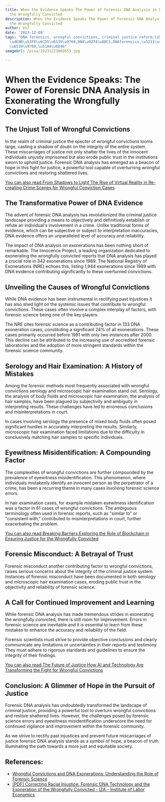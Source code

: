 ```yaml
---
title: When the Evidence Speaks The Power of Forensic DNA Analysis in Exonerating
  the Wrongfully Convicted
description: When the Evidence Speaks The Power of Forensic DNA Analysis in Exonerating
  the Wrongfully Convicted
author: Usf
date: '2023-12-09'
tags: "DNA forensics, wrongful convictions, criminal justice reform,\u51A4\u6848,\u5211\
  \u4E8B\u53F8\u6CD5\u6539\u9769,DNA\u9274\u8BC1,DNAforensics,\u5211\u4E8B\u53F8\u6CD5\
  \u6539\u9769,\u51A4\u6848"
imageUrl: /pixa/20231223002653.jpg

---
```

#  **When the Evidence Speaks:  The Power  of Forensic DNA Analysis in Exonerating the Wrongfully Convicted**

## **The Unjust  Toll of Wrongful Convictions**

In  the realm  of criminal justice the specter of wrongful convictions looms large, casting a shadow of doubt on the integrity of the entire system. These miscarriages of justice not only shatter the lives  of the innocent individuals unjustly imprisoned but also erode public trust in  the institutions sworn to  uphold justice.  Forensic DNA analysis has emerged as a beacon of hope in this fight for justice,  a powerful tool capable of overturning wrongful convictions and restoring shattered lives.

[You can also read From Shadows to Light The Rise of Virtual Reality in  Re-creating Crime Scenes for Wrongful Conviction Cases](From%20Shadows%20to%20Light%20The%20Rise%20of%20Virtual%20Reality%20in%20Re-creating%20Crime%20Scenes%20for%20Wrongful%20Conviction%20Cases)


## **The Transformative Power  of DNA Evidence**

The advent of forensic DNA analysis has revolutionized the criminal justice landscape providing a  means to objectively and definitively establish or refute an individual's  involvement in a crime. Unlike traditional forms  of evidence, which can be subjective  or subject to interpretation inaccuracies, DNA evidence offers an unparalleled level  of accuracy and reliability.

The impact of  DNA analysis  on exonerations has been nothing short  of remarkable. The Innocence Project, a leading  organization  dedicated to exonerating the wrongfully convicted reports that DNA analysis has played a crucial role in 342 exonerations since 1989. The National Registry  of Exonerations (NRE) echoes this,  listing 1,944  exonerations since 1989 with DNA evidence contributing significantly to these overturned convictions.

## **Unveiling the  Causes of Wrongful Convictions**

While DNA evidence has been  instrumental in rectifying past injustices it has also  shed light on the systemic issues that contribute to  wrongful convictions. These cases often involve a complex interplay of factors, with forensic science being one of the key players.

The NRE cites forensic science as a contributing factor  in 133 DNA exoneration cases, constituting a significant 24% of all exonerations. These cases  primarily  occurred  before 1991 with  only two instances after 2000. This decline can be attributed to the increasing  use of accredited forensic laboratories and the adoption of more stringent standards within the forensic science community.

## **Serology and Hair  Examination: A History of Mistakes**

Among the forensic methods most frequently  associated with wrongful  convictions serology and microscopic  hair  examination stand out. Serology, the analysis of body  fluids and microscopic hair examination, the analysis of hair samples, have been plagued by subjectivity and ambiguity in interpreting results. These challenges have led to erroneous  conclusions  and misinterpretations in court.

In cases involving serology  the presence of mixed body fluids often posed significant hurdles in accurately interpreting  the results. Similarly, microscopic hair  examination faced limitations due to the difficulty in conclusively matching hair samples to  specific individuals.

## **Eyewitness Misidentification: A Compounding Factor**

The complexities of  wrongful  convictions are further compounded by the prevalence of eyewitness misidentification. This phenomenon, where individuals mistakenly identify an innocent person as  the perpetrator of a crime, has been a  recurring theme  in many cases involving forensic science errors.

In hair examination cases, for example mistaken eyewitness identification was a factor in 61 cases of wrongful convictions.  The ambiguous terminology often used in forensic reports, such as "similar  to" or "consistent  with," contributed to misinterpretations in court, further exacerbating the problem.

[You can also read Breaking Barriers Exploring the Role of Blockchain in Ensuring Justice for the Wrongfully Convicted](Breaking%20Barriers%20Exploring%20the%20Role%20of%20Blockchain%20in%20Ensuring%20Justice%20for%20the%20Wrongfully%20Convicted)


## **Forensic Misconduct: A Betrayal of Trust**

Forensic misconduct another contributing factor to wrongful convictions, raises serious concerns about the  integrity of the criminal justice system. Instances of forensic misconduct have been documented in both serology and microscopic hair  examination cases, eroding public trust in the  objectivity and  reliability of forensic science.

##  **A Call for Continued Improvement and Learning**

While forensic DNA analysis has made tremendous strides in exonerating the wrongfully  convicted, there is still room for improvement. Errors in forensic science are inevitable and it is essential to  learn from  these mistakes to enhance the accuracy and  reliability of the field.

Forensic  scientists must strive to provide objective conclusions  and clearly communicate any limitations or uncertainties in their  reports and testimony. They must adhere to rigorous standards and guidelines to ensure the integrity of their findings.

[You can also read  The Future of Justice How AI and Technology Are  Transforming the Fight for Wrongful Convictions](The%20Future%20of%20Justice%20How%20AI%20and%20Technology%20Are%20Transforming%20the%20Fight%20for%20Wrongful%20Convictions)


## **Conclusion: A Glimmer of Hope in the Pursuit of Justice**

Forensic DNA analysis has undoubtedly transformed the  landscape of criminal justice, providing a powerful tool to overturn wrongful convictions and restore shattered lives.  However, the challenges posed by forensic science errors and eyewitness misidentification underscore the need for continued vigilance and  improvement within the forensic  community.

As we strive  to rectify past injustices and prevent future miscarriages of justice forensic  DNA analysis stands  as a symbol of  hope, a beacon of truth illuminating the  path towards a more just and equitable society.

## References:
- [Wrongful Convictions and DNA Exonerations: Understanding the Role of Forensic Science](https://nij.ojp.gov/topics/articles/wrongful-convictions-and-dna-exonerations-understanding-role-forensic-science)
- [[PDF] Correcting Racial Injustice: Forensic DNA Technology and the Exoneration of the Wrongfully Convicted - IZA - Institute of Labor Economics](https://docs.iza.org/dp16076.pdf)
